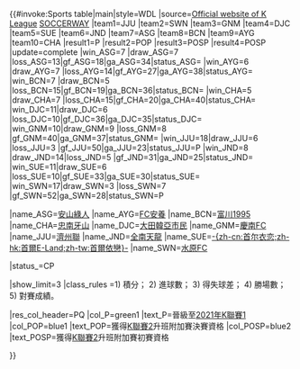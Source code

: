 {{#invoke:Sports table|main|style=WDL
|source=[http://www.kleague.com/ Official website of K League] [https://int.soccerway.com/national/korea-republic/k-league/2020/regular-season/r56670/ SOCCERWAY]
<!--Update team positions here-->
|team1=JJU |team2=SWN |team3=GNM |team4=DJC |team5=SUE |team6=JND |team7=ASG |team8=BCN |team9=AYG |team10=CHA 
<!--Update team qualifications here (defined below)-->
|result1=P |result2=POP |result3=POSP |result4=POSP
<!--Update team results here and then (if needed) positions above. Dont forget to update the date (update parameter)-->
|update=complete
|win_ASG=7 |draw_ASG=7 |loss_ASG=13|gf_ASG=18|ga_ASG=34|status_ASG= <!-- Ansan Greeners -->
|win_AYG=6 |draw_AYG=7 |loss_AYG=14|gf_AYG=27|ga_AYG=38|status_AYG= <!-- FC Anyang -->
|win_BCN=7 |draw_BCN=5 |loss_BCN=15|gf_BCN=19|ga_BCN=36|status_BCN= <!-- Bucheon FC 1995 -->
|win_CHA=5 |draw_CHA=7 |loss_CHA=15|gf_CHA=20|ga_CHA=40|status_CHA= <!-- Chungnam Asan FC -->
|win_DJC=11|draw_DJC=6 |loss_DJC=10|gf_DJC=36|ga_DJC=35|status_DJC= <!-- Daejeon Citizen -->
|win_GNM=10|draw_GNM=9 |loss_GNM=8 |gf_GNM=40|ga_GNM=37|status_GNM= <!-- Gyeongnam FC -->
|win_JJU=18|draw_JJU=6 |loss_JJU=3 |gf_JJU=50|ga_JJU=23|status_JJU=P<!-- Jeju United -->
|win_JND=8 |draw_JND=14|loss_JND=5 |gf_JND=31|ga_JND=25|status_JND= <!-- Jeonnam Dragons -->
|win_SUE=11|draw_SUE=6 |loss_SUE=10|gf_SUE=33|ga_SUE=30|status_SUE= <!-- Seoul E-Land FC -->
|win_SWN=17|draw_SWN=3 |loss_SWN=7 |gf_SWN=52|ga_SWN=28|status_SWN=P<!-- Suwon FC -->

|name_ASG=[[安山綠人足球會|安山綠人]]
|name_AYG=[[安養足球俱樂部|FC安養]]
|name_BCN=[[富川1995足球俱乐部|富川1995]]
|name_CHA=[[忠南牙山足球俱乐部|忠南牙山]]
|name_DJC=[[大田韓亞市民足球俱樂部|大田韓亞市民]]
|name_GNM=[[慶南足球俱樂部|慶南FC]]
|name_JJU=[[濟州聯足球俱樂部|濟州聯]]
|name_JND=[[全南天龍足球俱樂部|全南天龍]]
|name_SUE=[[首尔衣恋足球俱乐部|-{zh-cn:首尔衣恋;zh-hk:首爾E-Land;zh-tw:首爾依戀}-]]
|name_SWN=[[水原足球俱樂部|水原FC]]

|status_=CP

<!--Table settings and rules-->
|show_limit=3
|class_rules =1) 積分； 2) 進球數； 3) 得失球差； 4) 勝場數； 5) 對賽成績。

|res_col_header=PQ
|col_P=green1 |text_P=晉級至[[2021年K聯賽1]]
|col_POP=blue1 |text_POP=獲得[[K聯賽2]]升班附加賽決賽資格
|col_POSP=blue2 |text_POSP=獲得[[K聯賽2]]升班附加賽初賽資格

}}<noinclude>
</noinclude>